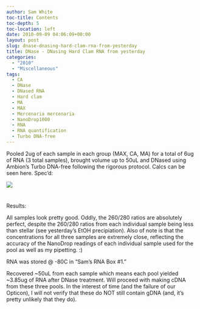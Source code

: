 ```yaml
---
author: Sam White
toc-title: Contents
toc-depth: 5
toc-location: left
date: 2010-09-09 04:06:09+00:00
layout: post
slug: dnase-dnasing-hard-clam-rna-from-yesterday
title: DNase - DNasing Hard Clam RNA from yesterday
categories:
  - "2010"
  - "Miscellaneous"
tags:
  - CA
  - DNase
  - DNased RNA
  - Hard clam
  - MA
  - MAX
  - Mercenaria mercenaria
  - NanoDrop1000
  - RNA
  - RNA quantification
  - Turbo DNA-free
---
```


Pooled 2ug of each sample in each group (MAX, CA, MA) for a total of 6ug of RNA (3 total samples), brought volume up to 50uL and DNased using Ambion's Turbo DNA-free following the rigorous protocol. Calcs can be seen here. Spec'd:

![](https://eagle.fish.washington.edu/Arabidopsis/RNA%20Spec%20Readings/20100908%20DNased%20RNA.JPG)



# 



Results:

All samples look pretty good. Oddly, the 260/280 ratios are absolutely perfect, despite the 260/280 ratios from each individual sample being less than stellar (see yesterday's EtOH precipiation). Also of note is that the concentrations for all three samples are extremely close, reflecting the accuracy of the NanoDrop readings of each individual sample used for the pool as well as my pipetting. :)

RNA was stored @ -80C in "Sam's RNA Box #1."

Recovered ~50uL from each sample which means each pool yielded ~3.85ug of RNA after DNase treatment. Will proceed with making cDNA from these three pools. In the interest of time (and the failure of our Opticon), I will not verify that these do NOT still contain gDNA (and, it's pretty unlikely that they do).
